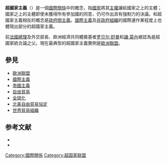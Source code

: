 '''超國家主義'''（{{lang-en|supranationalism}}）是一個[[國際關係|國際關係]]中的概念，指[[國家|國家]]將其[[主權|主權]]讓給國家之上的主體；國家之上的主體即使未獲得所有參加國的同意，仍可作出具有強制力的決議。和超國家主義相反的概念是[[政府間主義|政府間主義]]。[[國際主義|國際主義]]及[[非政府組織|非政府組織]]的國際運作某程度上也體現出部分的超國家主義。

前[[法國總理|法國總理]]及外交部長、歐洲經濟共同體奠基者[[罗贝尔·舒曼|罗贝尔·舒曼]]和[[讓·莫內|讓·莫內]]被認為是超國家統合論之父。現在最典型的超國家主義實例是[[歐洲聯盟|歐洲聯盟]]。

== 參見 ==
* [[歐洲聯盟|歐洲聯盟]]
* [[國際主義|國際主義]]
* [[帝國主義|帝國主義]]
* [[自由貿易|自由貿易]]
* [[全球化|全球化]]
* [[北美自由貿易協定|北美自由貿易協定]]
* [[世界貿易組織|世界貿易組織]]

== 参考文献 ==
* {{Cite book|last=Schweitzer|first=Michael|title=Staatsrecht III Staatsrecht, Völkerrecht, Europarecht|orig-year=2004-04|edition=8th edition|publisher=Müller Jur.Vlg.C.F.|location=Heidelberg|language=de|id=ISBN 978-3811490246}}
* {{Cite book|last=Fischer|first=Peter|coauthors=Köck, Heribert Franz ; Karollus, Margit Maria|title=Europarecht|orig-year=2002-11|edition=4th edition|publisher=Linde|location=Wien|language=de|id=ISBN 978-3707300475}}

{{世界主义和世界政府专题}}

[[Category:國際關係|Category:國際關係]]
[[Category:超国家联盟|Category:超国家联盟]]
